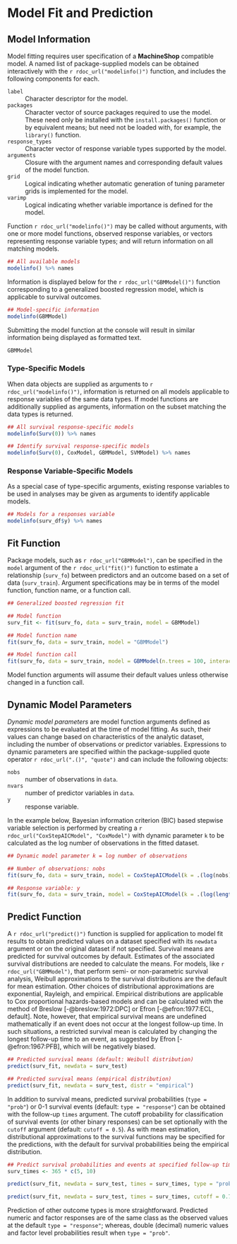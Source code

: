 # Model Fit and Prediction


## Model Information

Model fitting requires user specification of a **MachineShop** compatible model.  A named list of package-supplied models can be obtained interactively with the `r rdoc_url("modelinfo()")` function, and includes the following components for each.

`label`
  : Character descriptor for the model.
  
`packages`
  : Character vector of source packages required to use the model.  These need only be installed with the `install.packages()` function or by equivalent means; but need not be loaded with, for example, the `library()` function.
  
`response_types`
  : Character vector of response variable types supported by the model.
  
`arguments`
  : Closure with the argument names and corresponding default values of the model function.
  
`grid`
  : Logical indicating whether automatic generation of tuning parameter grids is implemented for the model.
  
`varimp`
  : Logical indicating whether variable importance is defined for the model.

Function `r rdoc_url("modelinfo()")` may be called without arguments, with one or more model functions, observed response variables, or vectors representing response variable types; and will return information on all matching models.

```r
## All available models
modelinfo() %>% names
```

Information is displayed below for the `r rdoc_url("GBMModel()")` function corresponding to a generalized boosted regression model, which is applicable to survival outcomes.

```r
## Model-specific information
modelinfo(GBMModel)
```

Submitting the model function at the console will result in similar information being displayed as formatted text.

```r
GBMModel
```


### Type-Specific Models

When data objects are supplied as arguments to `r rdoc_url("modelinfo()")`, information is returned on all models applicable to response variables of the same data types.  If model functions are additionally supplied as arguments, information on the subset matching the data types is returned. 

```r
## All survival response-specific models
modelinfo(Surv(0)) %>% names

## Identify survival response-specific models
modelinfo(Surv(0), CoxModel, GBMModel, SVMModel) %>% names
```


### Response Variable-Specific Models

As a special case of type-specific arguments, existing response variables to be used in analyses may be given as arguments to identify applicable models.

```r
## Models for a responses variable
modelinfo(surv_df$y) %>% names
```


## Fit Function

Package models, such as `r rdoc_url("GBMModel")`, can be specified in the `model` argument of the `r rdoc_url("fit()")` function to estimate a relationship (`surv_fo`) between predictors and an outcome based on a set of data (`surv_train`).  Argument specifications may be in terms of the model function, function name, or a function call.

```r
## Generalized boosted regression fit

## Model function
surv_fit <- fit(surv_fo, data = surv_train, model = GBMModel)

## Model function name
fit(surv_fo, data = surv_train, model = "GBMModel")

## Model function call
fit(surv_fo, data = surv_train, model = GBMModel(n.trees = 100, interaction.depth = 1))
```

Model function arguments will assume their default values unless otherwise changed in a function call.


## Dynamic Model Parameters

*Dynamic model parameters* are model function arguments defined as expressions to be evaluated at the time of model fitting.  As such, their values can change based on characteristics of the analytic dataset, including the number of observations or predictor variables.  Expressions to dynamic parameters are specified within the package-supplied quote operator `r rdoc_url(".()", "quote")` and can include the following objects:

`nobs`
  : number of observations in `data`.
   
`nvars`
  : number of predictor variables in `data`.

`y`
  : response variable.
  
In the example below, Bayesian information criterion (BIC) based stepwise variable selection is performed by creating a `r rdoc_url("CoxStepAICModel", "CoxModel")` with dynamic parameter `k` to be calculated as the log number of observations in the fitted dataset.

```r
## Dynamic model parameter k = log number of observations

## Number of observations: nobs
fit(surv_fo, data = surv_train, model = CoxStepAICModel(k = .(log(nobs))))

## Response variable: y
fit(surv_fo, data = surv_train, model = CoxStepAICModel(k = .(log(length(y)))))
```


## Predict Function

A `r rdoc_url("predict()")` function is supplied for application to model fit results to obtain predicted values on a dataset specified with its `newdata` argument or on the original dataset if not specified.  Survival means are predicted for survival outcomes by default.  Estimates of the associated survival distributions are needed to calculate the means.  For models, like `r rdoc_url("GBMModel")`, that perform semi- or non-parametric survival analysis, Weibull approximations to the survival distributions are the default for mean estimation.  Other choices of distributional approximations are exponential, Rayleigh, and empirical.  Empirical distributions are applicable to Cox proportional hazards-based models and can be calculated with the method of Breslow [-@breslow:1972:DPC] or Efron [-@efron:1977:ECL, default].  Note, however, that empirical survival means are undefined mathematically if an event does not occur at the longest follow-up time.  In such situations, a restricted survival mean is calculated by changing the longest follow-up time to an event, as suggested by Efron [-@efron:1967:PFB], which will be negatively biased.  

```r
## Predicted survival means (default: Weibull distribution)
predict(surv_fit, newdata = surv_test)

## Predicted survival means (empirical distribution)
predict(surv_fit, newdata = surv_test, distr = "empirical")
```

In addition to survival means, predicted survival probabilities (`type = "prob"`) or 0-1 survival events (default: `type = "response"`) can be obtained with the follow-up `times` argument.  The cutoff probability for classification of survival events (or other binary responses) can be set optionally with the `cutoff` argument (default: `cutoff = 0.5`).  As with mean estimation, distributional approximations to the survival functions may be specified for the predictions, with the default for survival probabilities being the empirical distribution.

```r
## Predict survival probabilities and events at specified follow-up times
surv_times <- 365 * c(5, 10)

predict(surv_fit, newdata = surv_test, times = surv_times, type = "prob")

predict(surv_fit, newdata = surv_test, times = surv_times, cutoff = 0.7)
```

Prediction of other outcome types is more straightforward.  Predicted numeric and factor responses are of the same class as the observed values at the default `type = "response"`; whereas, double (decimal) numeric values and factor level probabilities result when `type = "prob"`.


